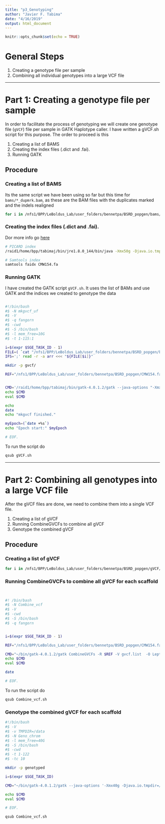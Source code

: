 ```yaml
---
title: "p3_Genotyping"
author: "Javier F. Tabima"
date: "4/16/2019"
output: html_document
---
```


```r
knitr::opts_chunk$set(echo = TRUE)
```

# General Steps

1. Creating a genotype file per sample
2. Combining all individual genotypes into a large VCF file

***

# Part 1: Creating a genotype file per sample

In order to facilitate the process of genotyping we will create one genotype file (`gVCF`) file per sample in GATK Haplotype caller. I have written a gVCF.sh script for this purpose. The order to proceed is this

1. Creating a list of BAMS
2. Creating the index files (.dict and .fai).
3. Running GATK

## Procedure

### Creating a list of BAMS

Its the same script we have been using so far but this time for `bams/*_dupmrk.bam`, as these are the BAM files with the duplicates marked and the indels realigned 

```bash
for i in /nfs1/BPP/LeBoldus_Lab/user_folders/bennetpa/BSRD_popgen/bams/*_dupmrk.bam; do a=$(basename $i| sed 's/_dupmrk.bam//g'); b=$(readlink -f $i); printf $a";"$b"\n"; done > bams.list
```

### Creating the index files (.dict and .fai).

Dor more info go [here](https://gatkforums.broadinstitute.org/gatk/discussion/1601/how-can-i-prepare-a-fasta-file-to-use-as-reference)

```bash
# PICARD index
/raid1/home/bpp/tabimaj/bin/jre1.8.0_144/bin/java -Xmx50g -Djava.io.tmpdir=/data -jar /raid1/home/bpp/tabimaj/bin/picard.jar CreateSequenceDictionary R=CMW154.fa O=CMW154.dict

# Samtools index
samtools faidx CMW154.fa
```

### Running GATK

I have created the GATK script `gVCF.sh`. It uses the list of BAMs and use GATK and the indices we created to genotype the data

```gVCF.sh

#!/bin/bash
#$ -N mkgvcf_uf
#$ -V
#$ -q fangorn
#$ -cwd
#$ -S /bin/bash
#$ -l mem_free=10G
#$ -t 1-115:1

i=$(expr $SGE_TASK_ID - 1)
FILE=( `cat "/nfs1/BPP/LeBoldus_Lab/user_folders/bennetpa/BSRD_popgen/bams.list" `)
IFS=';' read -r -a arr <<< "${FILE[$i]}"

mkdir -p gvcf/

REF="/nfs1/BPP/LeBoldus_Lab/user_folders/bennetpa/BSRD_popgen/CMW154.fa"


CMD='/raid1/home/bpp/tabimaj/bin/gatk-4.0.1.2/gatk --java-options "-Xmx10g -Djava.io.tmpdir=/data" HaplotypeCaller --reference $REF --ERC GVCF -ploidy 1 --input ${arr[1]} -O gvcf/${arr[0]}.g.vcf.gz'
echo $CMD
eval $CMD

echo
date
echo "mkgvcf finished."

myEpoch=(`date +%s`)
echo "Epoch start:" $myEpoch

# EOF.
```

To run the script do 

```bash
qsub gVCF.sh
```

***

# Part 2: Combining all genotypes into a large VCF file

After the gVCF files are done, we need to combine them into a single VCF file. 

1. Creating a list of gVCF
2. Running CombineGVCFs to combine all gVCF
3. Genotype the combined gVCF 

## Procedure

### Creating a list of gVCF

```bash
for i in /nfs1/BPP/LeBoldus_Lab/user_folders/bennetpa/BSRD_popgen/gVCF/*; do readlink -f $i; done > gvcf.list
```


### Running CombineGVCFs to combine all gVCF for each scaffold

```Combine_vcf.sh


#! /bin/bash
#$ -N Combine_vcf
#$ -V
#$ -cwd
#$ -S /bin/bash
#$ -q fangorn


i=$(expr $SGE_TASK_ID - 1)

REF="/nfs1/BPP/LeBoldus_Lab/user_folders/bennetpa/BSRD_popgen/CMW154.fa"

CMD="~/bin/gatk-4.0.1.2/gatk CombineGVCFs -R $REF -V gvcf.list  -O Leptographium_2019.gvcf.gz"
echo $CMD
eval $CMD

date

# EOF.
```

To run the script do 

```bash
qsub Combine_vcf.sh
```

### Genotype the combined gVCF for each scaffold

```Genotype_chrom.sh
#!/bin/bash
#$ -V
#$ -v TMPDIR=/data
#$ -N Geno_chrom
#$ -l mem_free=40G
#$ -S /bin/bash
#$ -cwd
#$ -t 1-122
#$ -tc 10

mkdir -p genotyped

i=$(expr $SGE_TASK_ID)

CMD="~/bin/gatk-4.0.1.2/gatk --java-options '-Xmx40g -Djava.io.tmpdir=/data -XX:ParallelGCThreads=1' GenotypeGVCFs -R /nfs1/BPP/LeBoldus_Lab/user_folders/bennetpa/BSRD_popgen/CMW154.fa -L scaffold_$SGE_TASK_ID -V Leptographium_2019.gvcf.gz -new-qual -O genotyped/Lepto.$SGE_TASK_ID.vcf.gz"

echo $CMD
eval $CMD

# EOF.
```


```bash
qsub Combine_vcf.sh
```
